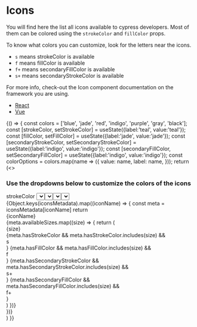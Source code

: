 

# Icons

<Meta
  title="Intro/Icons"
/>

You will find here the list all icons available to cypress developers.
Most of them can be colored using the `strokeColor` and `fillColor` props.

To know what colors you can customize, look for the letters near the icons.

- `s` means strokeColor is available
- `f` means fillColor is available
- `f+` means secondaryFillColor is available
- `s+` means secondaryStrokeColor is available

For more info, check-out the Icon component documentation on the framework you are using.
<ul>
  <li><a href="/docs/react_icon--icon">React</a></li>
  <li><a href="/docs/vue_icon--sample">Vue</a></li>
</ul>

<Canvas>
  <Story name="Icons">
    {() => {
        const colors = ['blue', 'jade', 'red', 'indigo', 'purple', 'gray', 'black'];
        const [strokeColor, setStrokeColor] = useState({label:'teal', value:'teal'});
        const [fillColor, setFillColor] = useState({label:'jade', value:'jade'});
        const [secondaryStrokeColor, setSecondaryStrokeColor] = useState({label:'indigo', value:'indigo'});
        const [secondaryFillColor, setSecondaryFillColor] = useState({label:'indigo', value:'indigo'});
        const colorOptions = colors.map(name => ({
                value: name,
                label: name,
              }));
        return (<>
          <h3 className="text-lg border-b-1 border-gray-300 pb-1">Use the dropdowns below to customize the colors of the icons</h3>
          <div className={`flex items-center border-b-1 border-gray-300 p-3 text-${strokeColor.value}-600 bg-${fillColor.value}-50`}>
            strokeColor
            <Select 
              defaultValue={strokeColor} 
              className="ml-2 mr-4" 
              onChange={setStrokeColor} 
              options={colorOptions} 
            />
            fillColor
            <Select
              defaultValue={fillColor} 
              className="mx-2 mr-4" 
              onChange={setFillColor} 
              options={colorOptions} />
            secondaryStrokeColor
            <Select
              defaultValue={secondaryStrokeColor} 
              className="mx-2 mr-4" 
              onChange={setSecondaryStrokeColor} 
              options={colorOptions} />
            secondaryFillColor
            <Select
              defaultValue={secondaryFillColor} 
              className="mx-2" 
              onChange={setSecondaryFillColor} 
              options={colorOptions} />
          </div>
          <div>
            {Object.keys(iconsMetadata).map((iconName) => {
              const meta = iconsMetadata[iconName]
              return <div key={iconName} className="flex align-center items-end border-b border-gray-300 pb-2 pt-4">
                <div className="w-60 text-right mr-4">{iconName}</div>
                {meta.availableSizes.map((size) => {
                  return (<div key={`${iconName}_${size}`} className="mr-8 flex">
                    <div className="mr-2 text-center pb-1 align-bottom">
                      <Icon 
                        name={iconName} 
                        size={size} 
                        strokeColor={`${strokeColor.value}-400`} 
                        fillColor={`${fillColor.value}-50`} 
                        secondaryStrokeColor={`${secondaryStrokeColor.value}-400`}
                        secondaryFillColor={`${secondaryFillColor.value}-50`}
                        className="m-2"/>
                      <div className="text-xs text-gray-600">{size}</div>
                    </div>
                    <div key={`${iconName}_${size}_colors`} className="text-center">
                      {meta.hasStrokeColor && meta.hasStrokeColor.includes(size) && <div className={`rounded px-1 my-1 text-xs text-${strokeColor.value}-500`}>s</div>}
                      {meta.hasFillColor && meta.hasFillColor.includes(size) && <div className={`rounded px-1 my-1 text-xs text-gray-800 bg-${fillColor.value}-50`}>f</div>}
                      {meta.hasSecondaryStrokeColor && meta.hasSecondaryStrokeColor.includes(size) && <div className={`rounded px-1 my-1 text-xs text-${secondaryStrokeColor.value}-500`}>s+</div>}
                      {meta.hasSecondaryFillColor && meta.hasSecondaryFillColor.includes(size) && <div className={`rounded px-1 my-1 text-xs text-gray-800 bg-${secondaryFillColor.value}-50`}>f+</div>}
                    </div>
                  </div>)
                })}
              </div>
            })}
          </div>
        </>)
    }}
  </Story>
</Canvas>

